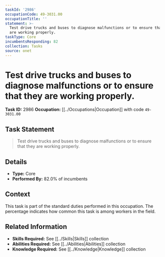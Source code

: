 ```yaml
---
taskId: '2986'
occupationCode: 49-3031.00
occupationTitle: ''
statement: >-
  Test drive trucks and buses to diagnose malfunctions or to ensure that they
  are working properly.
taskType: Core
incumbentsResponding: 82
collection: Tasks
source: onet
---
```

# Test drive trucks and buses to diagnose malfunctions or to ensure that they are working properly.

**Task ID:** 2986
**Occupation:** [[../Occupations|Occupation]] with code `49-3031.00`

## Task Statement

> Test drive trucks and buses to diagnose malfunctions or to ensure that they are working properly.

## Details

- **Type:** Core
- **Performed By:** 82.0% of incumbents

## Context

This task is part of the standard duties performed in this occupation. The percentage indicates how common this task is among workers in the field.

## Related Information

- **Skills Required:** See [[../Skills|Skills]] collection
- **Abilities Required:** See [[../Abilities|Abilities]] collection
- **Knowledge Required:** See [[../Knowledge|Knowledge]] collection
